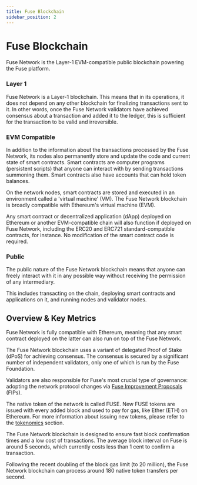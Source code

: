 ```yaml
---
title: Fuse Blockchain
sidebar_position: 2
---
```


# Fuse Blockchain

Fuse Network is the Layer-1 EVM-compatible public blockchain powering the Fuse platform.

### Layer 1

Fuse Network is a Layer-1 blockchain. This means that in its operations, it does not depend on any other blockchain for finalizing transactions sent to it. In other words, once the Fuse Network validators have achieved consensus about a transaction and added it to the ledger, this is sufficient for the transaction to be valid and irreversible.

### EVM Compatible

In addition to the information about the transactions processed by the Fuse Network, its nodes also permanently store and update the code and current state of smart contracts. Smart contracts are computer programs (persistent scripts) that anyone can interact with by sending transactions summoning them. Smart contracts also have accounts that can hold token balances.

On the network nodes, smart contracts are stored and executed in an environment called a 'virtual machine' (VM). The Fuse Network blockchain is broadly compatible with Ethereum's virtual machine (EVM).

Any smart contract or decentralized application (dApp) deployed on Ethereum or another EVM-compatible chain will also function if deployed on Fuse Network, including the ERC20 and ERC721 standard-compatible contracts, for instance. No modification of the smart contract code is required.

### Public

The public nature of the Fuse Network blockchain means that anyone can freely interact with it in any possible way without receiving the permission of any intermediary.

This includes transacting on the chain, deploying smart contracts and applications on it, and running nodes and validator nodes.

## Overview & Key Metrics

Fuse Network is fully compatible with Ethereum, meaning that any smart contract deployed on the latter can also run on top of the Fuse Network.

The Fuse Network blockchain uses a variant of delegated Proof of Stake (dPoS) for achieving consensus. The consensus is secured by a significant number of independent validators, only one of which is run by the Fuse Foundation.

Validators are also responsible for Fuse's most crucial type of governance: adopting the network protocol changes via [Fuse Improvement Proposals](fuse-governance-and-development/fips.mdx) (FIPs).

The native token of the network is called FUSE. New FUSE tokens are issued with every added block and used to pay for gas, like Ether (ETH) on Ethereum. For more information about issuing new tokens, please refer to the [tokenomics](what-is-fuse#tokenomics) section.

The Fuse Network blockchain is designed to ensure fast block confirmation times and a low cost of transactions. The average block interval on Fuse is around 5 seconds, which currently costs less than 1 cent to confirm a transaction.

Following the recent doubling of the block gas limit (to 20 million), the Fuse Network blockchain can process around 180 native token transfers per second.
